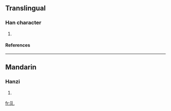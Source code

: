 ==Translingual==
===Han character===
{{Han char|rn=96|rad=玉|as=01|sn=5|four=|canj=一土山 (MGU)}}
# {{defn|Han|sort=玉01}}
====References====
{{Han ref|kx=0727.040|dkj=20826|hdz=21101.030|uh=738C|ud=29580}}

----
==Mandarin==
===Hanzi===
{{cmn-hanzi|pin=[[chuàn]] (chuan4), [[qiú]] (qiu2)|wg=ch'uan<sup>4</sup>, ch'iu<sup>2</sup>}}
# {{defn|Mandarin}}

[[fr:玌]]